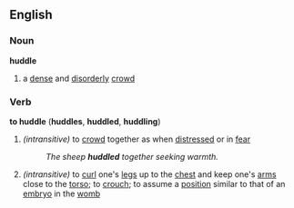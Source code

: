 ==English==
===Noun===
'''huddle'''
# a [[dense]] and [[disorderly]] [[crowd]]
===Verb===
'''to huddle''' ('''huddles''', '''huddled''', '''huddling''') 
#''(intransitive)'' to [[crowd]] together as when [[distress]]ed or in [[fear]]
#:''The sheep '''huddled''' together seeking warmth.''
#''(intransitive)'' to [[curl]] one's [[leg]]s up to the [[chest]] and keep one's [[arm]]s close to the [[torso]]; to [[crouch]]; to assume a [[position]] similar to that of an [[embryo]] in the [[womb]]